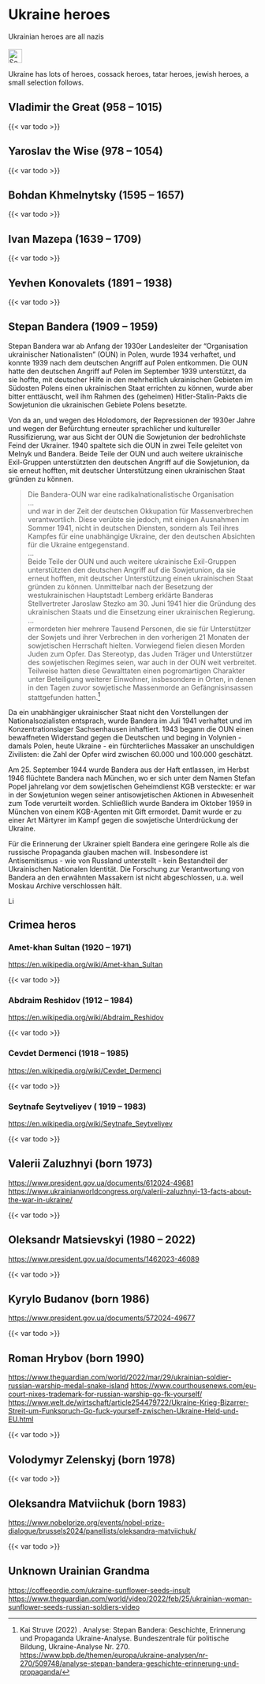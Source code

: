 # Ukraine heroes {#sec-ukraine-heroes}

::: {.callout-caution title="Mythos"}
Ukrainian heroes are all nazis
[<br></br>![Search for topic in EUvsDisinfo](../all_common_img/EUvsDisinfo_400x240.jpg){height=2em}](https://euvsdisinfo.eu/disinformation-cases/?text=(ukraine%7Cukrainian)%20(hero%7Cheroes)&sort=relevance&_=1734812089161)
:::

::: {.callout-tip title="Wahrheit"}
Ukraine has lots of heroes, cossack heroes, tatar heroes, jewish heroes, a small selection follows.
:::


## Vladimir the Great (958 – 1015)

{{< var todo >}}


## Yaroslav the Wise (978 – 1054)

{{< var todo >}}


## Bohdan Khmelnytsky (1595 – 1657)

{{< var todo >}}


## Ivan Mazepa (1639 – 1709)

{{< var todo >}}


## Yevhen Konovalets (1891 – 1938)

{{< var todo >}}


## Stepan Bandera (1909 – 1959)

Stepan Bandera war ab Anfang der 1930er Landesleiter der "Organisation ukrainischer Nationalisten" (OUN) in Polen, wurde 1934 verhaftet, und konnte 1939 nach dem deutschen Angriff auf Polen entkommen. Die OUN hatte den deutschen Angriff auf Polen im September 1939 unterstützt, da sie hoffte, mit deutscher Hilfe in den mehrheitlich ukrainischen Gebieten im Südosten Polens einen ukrainischen Staat errichten zu können, wurde aber bitter enttäuscht, weil ihm Rahmen des (geheimen) Hitler-Stalin-Pakts die Sowjetunion die ukrainischen Gebiete Polens besetzte.  

Von da an, und wegen des Holodomors, der Repressionen der 1930er Jahre und wegen der Befürchtung erneuter sprachlicher und kultureller Russifizierung, war aus Sicht der OUN die Sowjetunion der bedrohlichste Feind der Ukrainer. 1940 spaltete sich die OUN in zwei Teile geleitet von Melnyk und Bandera. Beide Teile der OUN und auch weitere ukrainische Exil-Gruppen unterstützten den deutschen Angriff auf die Sowjetunion, da sie erneut hofften, mit deutscher Unterstützung einen ukrainischen Staat gründen zu können.  

> Die Bandera-OUN war eine radikalnationalistische Organisation  
> ...  
> und war in der Zeit der deutschen Okkupation für Massenverbrechen verantwortlich. Diese verübte sie jedoch, mit einigen Ausnahmen im Sommer 1941, nicht in deutschen Diensten, sondern als Teil ihres Kampfes für eine unabhängige Ukraine, der den deutschen Absichten für die Ukraine entgegenstand.  
> ...  
> Beide Teile der OUN und auch weitere ukrainische Exil-Gruppen unterstützten den deutschen Angriff auf die Sowjetunion, da sie erneut hofften, mit deutscher Unterstützung einen ukrainischen Staat gründen zu können. Unmittelbar nach der Besetzung der westukrainischen Hauptstadt Lemberg erklärte Banderas Stellvertreter Jaroslaw Stezko am 30. Juni 1941 hier die Gründung des ukrainischen Staats und die Einsetzung einer ukrainischen Regierung.  
> ...  
> ermordeten hier mehrere Tausend Personen, die sie für Unterstützer der Sowjets und ihrer Verbrechen in den vorherigen 21 Monaten der sowjetischen Herrschaft hielten. Vorwiegend fielen diesen Morden Juden zum Opfer. Das Stereotyp, das Juden Träger und Unterstützer des sowjetischen Regimes seien, war auch in der OUN weit verbreitet. Teilweise hatten diese Gewalttaten einen pogromartigen Charakter unter Beteiligung weiterer Einwohner, insbesondere in Orten, in denen in den Tagen zuvor sowjetische Massenmorde an Gefängnisinsassen stattgefunden hatten.[^ukraine-heroes-bandera-1]

Da ein unabhängiger ukrainischer Staat nicht den Vorstellungen der Nationalsozialisten entsprach, wurde Bandera im Juli 1941 verhaftet und im Konzentrationslager Sachsenhausen inhaftiert. 1943 begann die OUN einen bewaffneten Widerstand gegen die Deutschen und beging in Volynien - damals Polen, heute Ukraine - ein fürchterliches Massaker an unschuldigen Zivilisten: die Zahl der Opfer wird zwischen 60.000 und 100.000 geschätzt. 

Am 25. September 1944 wurde Bandera aus der Haft entlassen, im Herbst 1946 flüchtete Bandera nach München, wo er sich unter dem Namen Stefan Popel jahrelang vor dem sowjetischen Geheimdienst KGB versteckte: er war in der Sowjetunion wegen seiner antisowjetischen Aktionen in Abwesenheit zum Tode verurteilt worden. Schließlich wurde Bandera im Oktober 1959 in München von einem KGB-Agenten mit Gift ermordet. Damit wurde er zu einer Art Märtyrer im Kampf gegen die sowjetische Unterdrückung der Ukraine. 

Für die Erinnerung der Ukrainer spielt Bandera eine geringere Rolle als die russische Propaganda glauben machen will. Insbesondere ist Antisemitismus - wie von Russland unterstellt - kein Bestandteil der Ukrainischen Nationalen Identität. Die Forschung zur Verantwortung von Bandera an den erwähnten Massakern ist nicht abgeschlossen, u.a. weil Moskau Archive verschlossen hält. 

[![Link zu Wikipedia](../all_common_img/Wikipedia.png){height=1em}](https://de.wikipedia.org/wiki/Stepan_Bandera)


## Crimea heros

### Amet-khan Sultan (1920 – 1971)

[https://en.wikipedia.org/wiki/Amet-khan_Sultan](https://en.wikipedia.org/wiki/Amet-khan_Sultan)

{{< var todo >}}


### Abdraim Reshidov (1912 – 1984)

[https://en.wikipedia.org/wiki/Abdraim_Reshidov](https://en.wikipedia.org/wiki/Abdraim_Reshidov)

{{< var todo >}}


### Cevdet Dermenci (1918 – 1985)

[https://en.wikipedia.org/wiki/Cevdet_Dermenci](https://en.wikipedia.org/wiki/Cevdet_Dermenci)

{{< var todo >}}


### Seytnafe Seytveliyev ( 1919 – 1983)

[https://en.wikipedia.org/wiki/Seytnafe_Seytveliyev](https://en.wikipedia.org/wiki/Seytnafe_Seytveliyev)

{{< var todo >}}



## Valerii Zaluzhnyi (born 1973)

[https://www.president.gov.ua/documents/612024-49681](https://www.president.gov.ua/documents/612024-49681)
[https://www.ukrainianworldcongress.org/valerii-zaluzhnyi-13-facts-about-the-war-in-ukraine/](https://www.ukrainianworldcongress.org/valerii-zaluzhnyi-13-facts-about-the-war-in-ukraine/)

{{< var todo >}}


## Oleksandr Matsievskyi (1980 – 2022)

[https://www.president.gov.ua/documents/1462023-46089](https://www.president.gov.ua/documents/1462023-46089)

{{< var todo >}}


## Kyrylo Budanov (born 1986)

[https://www.president.gov.ua/documents/572024-49677](https://www.president.gov.ua/documents/572024-49677)

{{< var todo >}}


## Roman Hrybov (born 1990)

[https://www.theguardian.com/world/2022/mar/29/ukrainian-soldier-russian-warship-medal-snake-island](https://www.theguardian.com/world/2022/mar/29/ukrainian-soldier-russian-warship-medal-snake-island)
[https://www.courthousenews.com/eu-court-nixes-trademark-for-russian-warship-go-fk-yourself/](https://www.courthousenews.com/eu-court-nixes-trademark-for-russian-warship-go-fk-yourself/)
[https://www.welt.de/wirtschaft/article254479722/Ukraine-Krieg-Bizarrer-Streit-um-Funkspruch-Go-fuck-yourself-zwischen-Ukraine-Held-und-EU.html](https://www.welt.de/wirtschaft/article254479722/Ukraine-Krieg-Bizarrer-Streit-um-Funkspruch-Go-fuck-yourself-zwischen-Ukraine-Held-und-EU.html)

{{< var todo >}}


## Volodymyr Zelenskyj (born 1978)

{{< var todo >}}



## Oleksandra Matviichuk (born 1983)

[https://www.nobelprize.org/events/nobel-prize-dialogue/brussels2024/panellists/oleksandra-matviichuk/](https://www.nobelprize.org/events/nobel-prize-dialogue/brussels2024/panellists/oleksandra-matviichuk/)

{{< var todo >}}


## Unknown Urainian Grandma

[https://coffeeordie.com/ukraine-sunflower-seeds-insult](https://coffeeordie.com/ukraine-sunflower-seeds-insult)
[https://www.theguardian.com/world/video/2022/feb/25/ukrainian-woman-sunflower-seeds-russian-soldiers-video](https://www.theguardian.com/world/video/2022/feb/25/ukrainian-woman-sunflower-seeds-russian-soldiers-video)


[^ukraine-heroes-bandera-1]: Kai Struve (2022) . Analyse: Stepan Bandera: Geschichte, Erinnerung und Propaganda Ukraine-Analyse. Bundeszentrale für politische Bildung, Ukraine-Analyse Nr. 270. [https://www.bpb.de/themen/europa/ukraine-analysen/nr-270/509748/analyse-stepan-bandera-geschichte-erinnerung-und-propaganda/](https://www.bpb.de/themen/europa/ukraine-analysen/nr-270/509748/analyse-stepan-bandera-geschichte-erinnerung-und-propaganda/)


